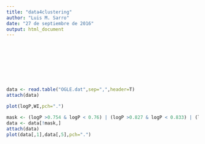 ```yaml
---
title: "data4clustering"
author: "Luis M. Sarro"
date: "27 de septiembre de 2016"
output: html_document
---
```




<div class="row" style="padding-top: 100px;">
</div>


```r
data <- read.table("OGLE.dat",sep=",",header=T)
attach(data)

plot(logP,WI,pch=".")

mask <- (logP >0.754 & logP < 0.76) | (logP >0.827 & logP < 0.833) | (logP >0.872 & logP < 0.873)
data <- data[!mask,]
attach(data)
plot(data[,1],data[,5],pch=".")


```


